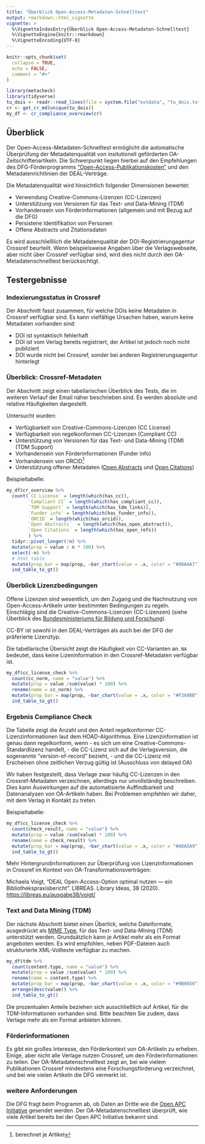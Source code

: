 ```yaml
---
title: "Überblick Open-Access-Metadaten-Schnelltest"
output: rmarkdown::html_vignette
vignette: >
  %\VignetteIndexEntry{Überblick Open-Access-Metadaten-Schnelltest}
  %\VignetteEngine{knitr::rmarkdown}
  %\VignetteEncoding{UTF-8}
---
```


```r
knitr::opts_chunk$set(
  collapse = TRUE,
  echo = FALSE,
  comment = "#>"
)
```

```r
library(metacheck)
library(tidyverse)
tu_dois <- readr::read_lines(file = system.file("extdata", "tu_dois.txt", package = "metacheck"))
cr <- get_cr_md(unique(tu_dois))
my_df <- cr_compliance_overview(cr)
```

## Überblick 

Der Open-Access-Metadaten-Schnelltest ermöglicht die automatische Überprüfung der Metadatenqualität von insitutionell geförderten OA-Zeitschriftenartikeln. Die Schwerpunkt liegen hierbei auf den Empfehlungen des DFG-Förderprogramms ["Open-Access-Publikationskosten"](https://www.dfg.de/foerderung/programme/infrastruktur/lis/lis_foerderangebote/open_access_publikationskosten/) und den Metadatenrichtlinien der DEAL-Verträge. 

Die Metadatenqualität wird hinsichtlich folgender Dimensionen bewertet:

- Verwendung Creative-Commons-Lizenzen (CC-Lizenzen)
- Unterstützung von Versionen für das Text- und Data-Mining (TDM)
- Vorhandensein von Förderinformationen (allgemein und mit Bezug auf die DFG)
- Persistene Identifikation von Personen
- Offene Abstracts und Zitationsdaten

Es wird ausschließlich die Metadatenqualität der DOI-Registrierungagentur Crossref beurteilt. Wenn beispielsweise Angaben über die Verlagswebseite, aber nicht über Crossref verfügbar sind, wird dies nicht durch den OA-Metadatenschnelltest berücksichtigt.

## Testergebnisse

### Indexierungsstatus in Crossref

Der Abschnitt fasst zusammen, für welche DOIs keine Metadaten in Crossref verfügbar sind. Es kann vielfältige Ursachen haben, warum keine Metadaten vorhanden sind:

- DOI ist syntaktisch fehlerhaft
- DOI ist vom Verlag bereits registriert, der Artikel ist jedoch noch nicht publiziert
- DOI wurde nicht bei Crossref, sonder bei anderen Registrierungsagentur hinterlegt

### Überblick: Crossref-Metadaten

Der Abschnitt zeigt einen tabellarischen Überblick des Tests, die im weiteren Verlauf der Email näher beschrieben sind. Es werden absolute und relative Häufigkeiten dargestellt.

Untersucht wurden:

- Verfügbarkeit von Creative-Commons-Lizenzen (CC License)
- Verfügbarkeit von regelkonformen CC-Lizenzen (Compliant CC)
- Unterstützung von Versionen für das Text- und Data-Mining (TDM) (TDM Support)
- Vorhandensein von Förderinformationen (Funder info)
- Vorhandensein von ORCID[^1]
- Unterstützung offener Metadaten ([Open Abstracts](https://i4oa.org/) und [Open Citations](https://i4oc.org/))

[^1]: berechnet je Artikel

Beispieltabelle:

```r
my_df$cr_overview %>%
  count(`CC License` = length(which(has_cc)),
        `Compliant CC` = length(which(has_compliant_cc)),
        `TDM Support` = length(which(has_tdm_links)),
        `Funder info` = length(which(has_funder_info)),
        `ORCID` = length(which(has_orcid)),
        `Open Abstracts`  = length(which(has_open_abstract)),
        `Open Citations` = length(which(has_open_refs))
        ) %>% 
  tidyr::pivot_longer(!n) %>%
  mutate(prop = value / n * 100) %>%
  select(-n) %>%
  # html table
  mutate(prop_bar = map(prop, ~bar_chart(value = .x, color = "#00A4A7"))) %>%
  ind_table_to_gt()  
```

### Überblick Lizenzbedingungen

Offene Lizenzen sind wesentlich, um den Zugang und die Nachnutzung von Open-Access-Artikeln unter bestimmten Bedingungen zu regeln. Einschlägig sind die Creative-Commons-Lizenzen (CC-Lizenzen) (siehe Überblick des [Bundesministeriums für Bildung und Forschung](https://www.bildung-forschung.digital/de/lizenzvertrag-und-offene-lizenzen-2650.html)).

CC-BY ist sowohl in den DEAL-Verträgen als auch bei der DFG der präferierte Lizenztyp.

Die tabellarische Übersicht zeigt die Häufigkeit von CC-Varianten an. `NA` bedeutet, dass keine Lizeninformation in den Crossref-Metadaten verfügbar ist.

```r
my_df$cc_license_check %>% 
  count(cc_norm, name = "value") %>% 
  mutate(prop = value /sum(value) * 100) %>% 
  rename(name = cc_norm) %>%
  mutate(prop_bar = map(prop, ~bar_chart(value = .x, color = "#F3A9BB"))) %>%
  ind_table_to_gt()
```




### Ergebnis Compliance Check

Die Tabelle zeigt die Anzahl und den Anteil regelkonformer CC-Lizenzinformationen laut dem HOAD-Algorithmus. Eine Lizenzinformation ist genau dann regelkonform, wenn 
- es sich um eine Creative-Commons-Standardlizenz handelt,
- die CC-Lizenz sich auf die Verlagsversion, die sogenannte "version-of-record" bezieht,
- und die CC-Lizenz mit Erscheinen ohne zeitlichen Verzug gültig ist (Ausschluss von delayed OA)

Wir haben festgestellt, dass Verlage zwar häufig CC-Lizenzen in den Crossref-Metadaten verzeichnen, allerdings nur unvollständig beschreiben. Dies kann Auswirkungen auf die automatisierte Auffindbarkeit und Datenanalysen von OA-Artikeln haben. Bei Problemen empfehlen wir daher, mit dem Verlag in Kontakt zu treten.

Beispieltabelle:

```r
my_df$cc_license_check %>% 
  count(check_result, name = "value") %>% 
  mutate(prop = value /sum(value) * 100) %>% 
  rename(name = check_result) %>%
  mutate(prop_bar = map(prop, ~bar_chart(value = .x, color = "#A0A5A9"))) %>%
  ind_table_to_gt()
```

Mehr Hintergrundinformationen zur Überprüfung von Lizenzinformationen in Crossref im Kontext von OA-Transformationsverträgen:

Michaela Voigt, "DEAL Open-Access-Option optimal nutzen — ein Bibliothekspraxisbericht". LIBREAS. Library Ideas, 38 (2020). <https://libreas.eu/ausgabe38/voigt/>

### Text and Data Mining (TDM)

Der nächste Abschnitt bietet einen Überlick, welche Dateiformate, ausgedrückt als [MIME Type](https://developer.mozilla.org/en-US/docs/Web/HTTP/Basics_of_HTTP/MIME_types/Common_types), für das Text- und Data-Mining (TDM) unterstützt werden. Grundsätzlich kann je Artikel mehr als ein Format angeboten werden. Es wird empfohlen, neben PDF-Dateien auch strukturierte XML-Volltexte verfügbar zu machen. 

```r
my_df$tdm %>% 
  count(content.type, name = "value") %>% 
  mutate(prop = value /sum(value) * 100) %>% 
  rename(name = content.type) %>%
  mutate(prop_bar = map(prop, ~bar_chart(value = .x, color = "#9B0056"))) %>%
  arrange(desc(value)) %>%
  ind_table_to_gt()
```
Die prozentualen Anteile beziehen sich ausschließlich auf Artikel, für die TDM-Informationen vorhanden sind. Bitte beachten Sie zudem, dass Verlage mehr als ein Format anbieten können.


### Förderinformationen 

Es gibt ein großes Interesse, den Förderkontext von OA-Artikeln zu erheben. Einige, aber nicht alle Verlage nutzen Crossref, um den Förderinformationen zu teilen. Der OA-Metadatenschnelltest zeigt an, bei wie vielem Publikationen Crossref mindestens eine Forschungsförderung verzeichnet, und bei wie vielen Artikeln die DFG vermerkt ist.

### weitere Anforderungen

Die DFG fragt beim Programm ab, ob Daten an Dritte wie die [Open APC Initiative](https://github.com/OpenAPC/openapc-de) gesendet werden. Der OA-Metadatenschnelltest überprüft, wie viele Artikel bereits bei der Open APC Initiative bekannt sind.

